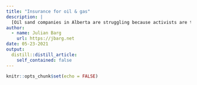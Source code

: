```yaml
---
title: "Insurance for oil & gas"
description: |
  [Oil sand companies in Alberta are struggling because activists are targeting their insurance providers](https://www.cbc.ca/news/business/bakx-oilsands-tmx-insurance-1.6030960). This is the Extinction Rebellion playbook. Oil & gas might seem mighty, but there are some bottlenecks, if you are reckless enough to target them. Network analysis 101. Sometimes those vulnerabilities are physical, and can be targeted through blockades. But in this case, the inability to obtain sufficient insurance coverage might threaten pipeline projects, specifically the Trans Mountain pipeline. And it seems activists needed relatively little manpower to achieve partial victories. If TMX can be defeated by activists, one could argue that a small number of self-appointed environmental leaders have done more for the climate than Trudeau? That would be a remarkable feat.
author:
  - name: Julian Barg
    url: https://jbarg.net
date: 05-23-2021
output:
  distill::distill_article:
    self_contained: false
---
```



```r
knitr::opts_chunk$set(echo = FALSE)
```


